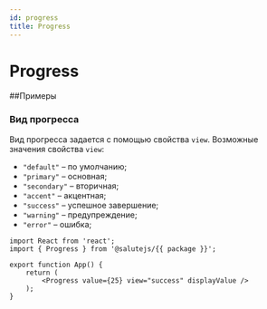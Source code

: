 ```yaml
---
id: progress
title: Progress
---
```



# Progress
<Description name="Progress" />
<PropsTable name="Progress" exclude={['css']} />

##Примеры

### Вид прогресса
Вид прогресса задается с помощью свойства `view`. Возможные значения свойства `view`:
+ `"default"` – по умолчанию;
+ `"primary"` – основная;
+ `"secondary"` – вторичная;
+ `"accent"` – акцентная;
+ `"success"` – успешное завершение;
+ `"warning"` – предупреждение;
+ `"error"` – ошибка;

```tsx live
import React from 'react';
import { Progress } from '@salutejs/{{ package }}';

export function App() {
    return (
        <Progress value={25} view="success" displayValue />
    );
}
```
